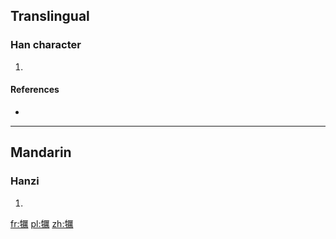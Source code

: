 ==Translingual==

===Han character===
{{Han char|rn=93|rad=牛|as=15|sn=19|four=2152<sub>7</sub>|canj=竹手一廿月 (HQMTB)}}

# {{defn|Han|sort=牛15}}

====References====
* {{Han ref|kx=0704.370|dkj=20195|dj=1117.220|hdz=31821.040|uh=72A1|ud=29345|bh=F272|bd=62066}}

----

==Mandarin==

===Hanzi===
{{cmn-hanzi|pin=[[lì]] ([[li4]])|wg=li<sup>4</sup>}}

# {{defn|lang=cmn|sort=牛15}}

[[fr:犡]]
[[pl:犡]]
[[zh:犡]]
